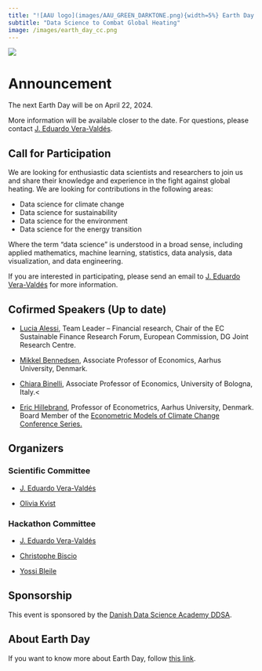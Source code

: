 ```yaml
---
title: "![AAU logo](images/AAU_GREEN_DARKTONE.png){width=5%} Earth Day 2024"
subtitle: "Data Science to Combat Global Heating"
image: /images/earth_day_cc.png
---
```


![](/images/earth_day_cc.png){fig-alt="Earth Day Poster."}

# Announcement

The next Earth Day will be on April 22, 2024.

More information will be available closer to the date. For questions, please contact [J. Eduardo Vera-Valdés](mailto:eduardo@math.aau.dk).

## Call for Participation

We are looking for enthusiastic data scientists and researchers to join us and share their knowledge and experience in the fight against global heating. We are looking for contributions in the following areas:

- Data science for climate change
- Data science for sustainability
- Data science for the environment
- Data science for the energy transition

Where the term "data science" is understood in a broad sense, including applied mathematics, machine learning, statistics, data analysis, data visualization, and data engineering.

If you are interested in participating, please send an email to [J. Eduardo Vera-Valdés](mailto:eduardo@math.aau.dk) for more information.

## Cofirmed Speakers (Up to date)

- [Lucia Alessi](https://joint-research-centre.ec.europa.eu/lucia-alessi_en), Team Leader – Financial research, Chair of the EC Sustainable Finance Research Forum, European Commission, DG Joint Research Centre.
 
- [Mikkel Bennedsen](https://sites.google.com/site/mbennedsen/), Associate Professor of Economics, Aarhus University, Denmark.

- [Chiara Binelli](https://sites.google.com/view/chiara-binelli/home), Associate Professor of Economics, University of Bologna, Italy.<

- [Eric Hillebrand](https://sites.google.com/site/erichillebrand/home), Professor of Econometrics, Aarhus University, Denmark. Board Member of the [Econometric Models of Climate Change Conference Series.](https://sites.google.com/view/emccconference/home)

## Organizers

### Scientific Committee

- [J. Eduardo Vera-Valdés](https://everval.github.io/)

- [Olivia Kvist](https://www.linkedin.com/in/olivia-kvist-813251216/)

### Hackathon Committee

- [J. Eduardo Vera-Valdés](https://everval.github.io/)

- [Christophe Biscio](https://biscio.github.io/)

- [Yossi Bleile](https://github.com/yossibokorbleile)

## Sponsorship

This event is sponsored by the [Danish Data Science Academy DDSA](https://ddsa.dk/).

## About Earth Day

If you want to know more about Earth Day, follow [this link](aboutearthday.qmd).